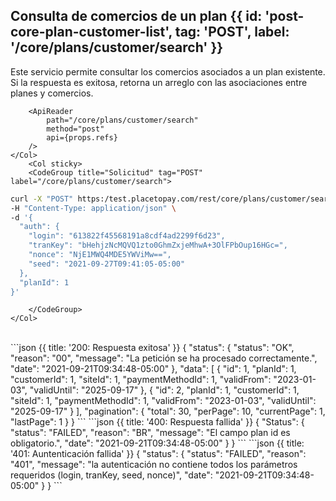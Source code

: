 


## Consulta de comercios de un plan {{ id: 'post-core-plan-customer-list', tag: 'POST', label: '/core/plans/customer/search' }}

<Row>
    <Col>
        Este servicio permite consultar los comercios asociados a un plan existente. Si la respuesta es exitosa, retorna un arreglo con las asociaciones entre planes y comercios.
    
        <ApiReader
            path="/core/plans/customer/search"
            method="post"
            api={props.refs}
        />
    </Col>
        <Col sticky>
        <CodeGroup title="Solicitud" tag="POST" label="/core/plans/customer/search">
```bash {{title: 'Listar comercios de un plan'}}
curl -X "POST" https:/test.placetopay.com/rest/core/plans/customer/search \
-H "Content-Type: application/json" \
-d '{
  "auth": {
    "login": "613822f45568191a8cdf4ad2299f6d23",
    "tranKey": "bHehjzNcMQVQ1zto0GhmZxjeMhwA+3OlFPbOup16HGc=",
    "nonce": "NjE1MWQ4MDE5YWViMw==",
    "seed": "2021-09-27T09:41:05-05:00"
  },
  "planId": 1
}'
```
        </CodeGroup>
    </Col>
</Row>

<Row>
    <Col>
        <ApiReader
            path="/core/plans/customer/search"
            method="post"
            type="response"
            api={props.refs}
        />
    </Col>
        <Col sticky>
        <br />
        <CodeGroup title="Respuesta">
```json {{ title: '200: Respuesta exitosa' }}
{
  "status": {
    "status": "OK",
    "reason": "00",
    "message": "La petición se ha procesado correctamente.",
    "date": "2021-09-21T09:34:48-05:00"
  },
  "data": [
    {
      "id": 1,
      "planId": 1,
      "customerId": 1,
      "siteId": 1,
      "paymentMethodId": 1,
      "validFrom": "2023-01-03",
      "validUntil": "2025-09-17"
    },
    {
      "id": 2,
      "planId": 1,
      "customerId": 1,
      "siteId": 1,
      "paymentMethodId": 1,
      "validFrom": "2023-01-03",
      "validUntil": "2025-09-17"
    }
  ],
  "pagination": {
    "total": 30,
    "perPage": 10,
    "currentPage": 1,
    "lastPage": 1
  }
}
```
```json {{ title: '400: Respuesta fallida' }}
{
  "Status": {
    "status": "FAILED",
    "reason": "BR",
    "message": "El campo plan id es obligatorio.",
    "date": "2021-09-21T09:34:48-05:00"
  }
}
```
```json {{ title: '401: Auntenticación fallida' }}
{
  "status": {
    "status": "FAILED",
    "reason": "401",
    "message": "la autenticación no contiene todos los parámetros requeridos (login, tranKey, seed, nonce)",
    "date": "2021-09-21T09:34:48-05:00"
  }
}
```
        </CodeGroup>
    </Col>
</Row>

